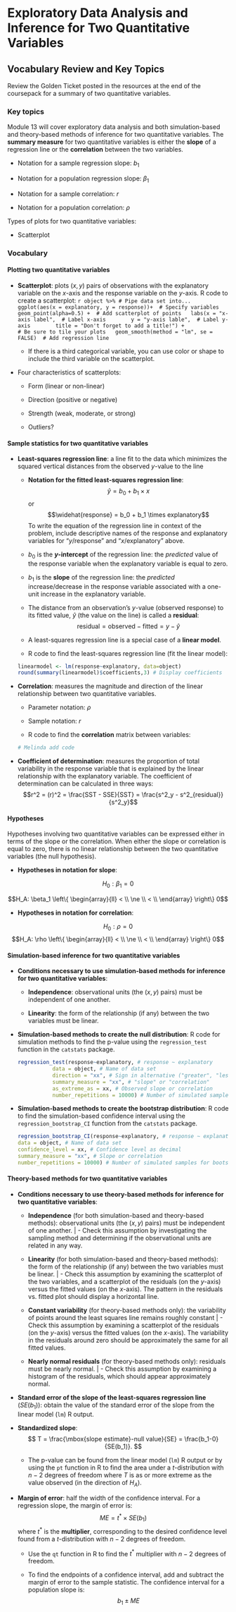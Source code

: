 # Exploratory Data Analysis and Inference for Two Quantitative Variables

## Vocabulary Review and Key Topics

Review the Golden Ticket posted in the resources at the end of the coursepack for a summary of two quantitative variables.

### Key topics

Module 13 will cover exploratory data analysis and both simulation-based and theory-based methods of inference for two quantitative variables. The **summary measure** for two quantitative variables is either the **slope** of a regression line or the **correlation** between the two variables.

* Notation for a sample regression slope: $b_1$

* Notation for a population regression slope: $\beta_1$

* Notation for a sample correlation: $r$

* Notation for a population correlation: $\rho$

Types of plots for two quantitative variables:

* Scatterplot

### Vocabulary

#### Plotting two quantitative variables {-}

* **Scatterplot**: plots $(x,y)$ pairs of observations with the explanatory variable on the $x$-axis and the response variable on the $y$-axis. R code to create a scatterplot:
    ```r
object %>% # Pipe data set into...
ggplot(aes(x = explanatory, y = response))+  # Specify variables
  geom_point(alpha=0.5) +  # Add scatterplot of points
  labs(x = "x-axis label",  # Label x-axis
       y = "y-axis lable",  # Label y-axis
       title = "Don't forget to add a title!") + 
               # Be sure to tile your plots
  geom_smooth(method = "lm", se = FALSE)  # Add regression line
    ```

    * If there is a third categorical variable, you can use color or shape to include the third variable on the scatterplot.

* Four characteristics of scatterplots:

    - Form (linear or non-linear)
    
    - Direction (positive or negative)
    
    - Strength (weak, moderate, or strong)
    
    - Outliers?

#### Sample statistics for two quantitative variables {-}

* **Least-squares regression line**: a line fit to the data which minimizes the squared vertical distances from the observed $y$-value to the line

    * **Notation for the fitted least-squares regression line**:
    $$\hat{y} = b_0 + b_1 \times x$$
    or
    $$\widehat{response} = b_0 + b_1 \times explanatory$$
    To write the equation of the regression line in context of the problem, include descriptive names of the response and explanatory variables for "$y$/response" and "$x$/explanatory" above.

    * $b_0$ is the **$y$-intercept** of the regression line: the _predicted_ value of the response variable when the explanatory variable is equal to zero.
    
    * $b_1$ is the **slope** of the regression line: the _predicted_ increase/decrease in the response variable associated with a one-unit increase in the explanatory variable.

    * The distance from an observation's $y$-value (observed response) to its fitted value, $\hat{y}$ (the value on the line) is called a **residual**:
    $$ \text{residual} = \text{observed} - \text{fitted} = y - \hat{y}$$

    * A least-squares regression line is a special case of a **linear model**.

    * R code to find the least-squares regression line (fit the linear model):
    ```r
    linearmodel <- lm(response~explanatory, data=object)
    round(summary(linearmodel)$coefficients,3) # Display coefficients
    ```

* **Correlation**: measures the magnitude and direction of the linear relationship between two quantitative variables.

    * Parameter notation: $\rho$
    
    * Sample notation: $r$
    
    * R code to find the **correlation** matrix between variables:
    ```r
    # Melinda add code
    ``` 

* **Coefficient of determination**: measures the proportion of total variability in the response variable that is explained by the linear relationship with the explanatory variable. The coefficient of determination can be calculated in three ways:
$$r^2 = (r)^2 = \frac{SST - SSE}{SST} = \frac{s^2_y - s^2_{residual}}{s^2_y}$$

#### Hypotheses {-}

Hypotheses involving two quantitative variables can be expressed either in terms of the slope or the correlation. When either the slope or correlation is equal to zero, there is no linear relationship between the two quantitative variables (the null hypothesis).

* **Hypotheses in notation for slope**:

$$H_0: \beta_1 = 0$$

$$H_A: \beta_1 \left\{
\begin{array}{ll}
< \\
\ne \\
< \\
\end{array}
\right\}
0$$

* **Hypotheses in notation for correlation**:


$$H_0: \rho = 0$$
$$H_A: \rho \left\{
\begin{array}{ll}
< \\
\ne \\
< \\
\end{array}
\right\}
0$$

#### Simulation-based inference for two quantitative variables {-}

* **Conditions necessary to use simulation-based methods for inference for two quantitative variables**:

    * **Independence**: observational units (the $(x, y)$ pairs) must be independent of one another.
    
    * **Linearity**: the form of the relationship (if any) between the two variables must be linear.


* **Simulation-based methods to create the null distribution**: R code for simulation methods to find the p-value using the `regression_test` function in the `catstats` package.

    ```r
regression_test(response~explanatory, # response ~ explanatory
               data = object, # Name of data set
               direction = "xx", # Sign in alternative ("greater", "less", "two-sided")
               summary_measure = "xx", # "slope" or "correlation"
               as_extreme_as = xx, # Observed slope or correlation
               number_repetitions = 10000) # Number of simulated samples for null distribution
    ```

* **Simulation-based methods to create the bootstrap distribution**: R code to find the simulation-based confidence interval using the `regression_bootstrap_CI` function from the `catstats` package.

    ```r
regression_bootstrap_CI(response~explanatory, # response ~ explanatory
   data = object, # Name of data set
   confidence_level = xx, # Confidence level as decimal
   summary_measure = "xx", # Slope or correlation
   number_repetitions = 10000) # Number of simulated samples for bootstrap distribution
    ```

#### Theory-based methods for two quantitative variables

* **Conditions necessary to use theory-based methods for inference for two quantitative variables**:

    * **Independence** (for both simulation-based and theory-based methods): observational units (the $(x, y)$ pairs) must be independent of one another.
    |    - Check this assumption by investigating the sampling method and determining if the observational units are related in any way.
    
    * **Linearity** (for both simulation-based and theory-based methods): the form of the relationship (if any) between the two variables must be linear.
    |    - Check this assumption by examining the scatterplot of the two variables, and a scatterplot of the residuals (on the $y$-axis) versus the fitted values (on the $x$-axis). The pattern in the residuals vs. fitted plot should display a horizontal line.

    * **Constant variability** (for theory-based methods only): the variability of points around the least squares line remains roughly constant
    |    - Check this assumption by examining a scatterplot of the residuals (on the $y$-axis) versus the fitted values (on the $x$-axis). The variability in the residuals around zero should be approximately the same for all fitted values.

    * **Nearly normal residuals** (for theory-based methods only): residuals must be nearly normal.
    |   - Check this assumption by examining a histogram of the residuals, which should appear approximately normal.


* **Standard error of the slope of the least-squares regression line** ($SE(b_1)$): obtain the value of the standard error of the slope from the linear model (`lm`) R output.

* **Standardized slope**:
$$
T = \frac{\mbox{slope estimate}-null value}{SE} = \frac{b_1-0}{SE(b_1)}.
$$

    * The p-value can be found from the linear model (`lm`) R output or by using the `pt` function in R to find the area under a $t$-distribution with $n-2$ degrees of freedom where $T$ is as or more extreme as the value observed (in the direction of $H_A$).
 
* **Margin of error**: half the width of the confidence interval. For a regression slope, the margin of error is:
$$ME = t^* \times SE(b_1)$$
where $t^*$ is the **multiplier**, corresponding to the desired confidence level found from a $t$-distribution with $n-2$ degrees of freedom. 

    * Use the `qt` function in R to find the $t^*$ multiplier with $n-2$ degrees of freedom.

    * To find the endpoints of a confidence interval, add and subtract the margin of error to the sample statistic. The confidence interval for a population slope is:
    $$b_1 \pm ME$$


\newpage